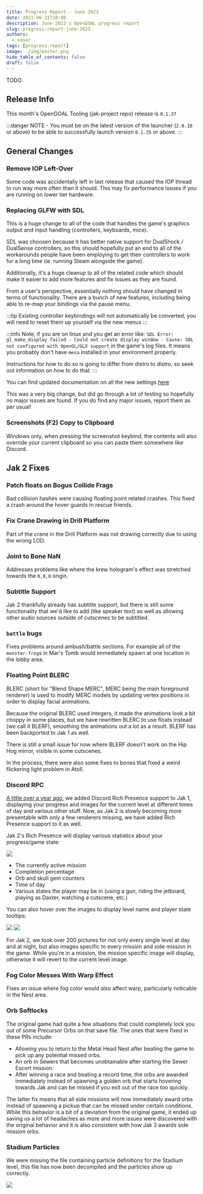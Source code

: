 ```yaml
---
title: Progress Report - June 2023
date: 2023-06-31T10:00
description: June 2023's OpenGOAL progress report
slug: progress-report-june-2023
authors:
  - vaser
tags: [progress-report]
image: ./img/poster.png
hide_table_of_contents: false
draft: false
---
```


<head>
  <meta name="twitter:card" content="summary_large_image" />
</head>

TODO

<!--truncate-->

## Release Info

This month's OpenGOAL Tooling (jak-project repo) release is `0.1.37`

<div className="row markdownMarginBottom">
  <div className="col col--6">
    <LauncherDownloadLink />
  </div>
</div>

:::danger
NOTE - You must be on the latest version of the launcher (`2.0.10` or above) to be able to successfully launch version `0.1.35` or above.
:::

## General Changes

### Remove IOP Left-Over <PRLink href="https://github.com/open-goal/jak-project/pull/2681"/>

Some code was accidentally left in last release that caused the IOP thread to run way more often than it should. This may fix performance issues if you are running on lower tier hardware.

### Replacing GLFW with SDL <PRLink href="https://github.com/open-goal/jak-project/pull/2397"/> <PRLink href="https://github.com/open-goal/jak-project/pull/2691"/> <PRLink href="https://github.com/open-goal/jak-project/pull/2694"/> <PRLink href="https://github.com/open-goal/jak-project/pull/2697"/> <PRLink href="https://github.com/open-goal/jak-project/pull/2730"/>

This is a huge change to all of the code that handles the game's graphics output and input handling (controllers, keyboards, mice).

SDL was choosen because it has better native support for DualShock / DualSense controllers, so this should hopefully put an end to all of the workarounds people have been employing to get their controllers to work for a long time (ie. running Steam alongside the game).

Additionally, it's a huge cleanup to all of the related code which should make it easier to add more features and fix issues as they are found.

From a user's perspective, essentially nothing should have changed in terms of functionality.  There are a bunch of new features, including being able to re-map your bindings via the pause menu.

:::tip
Existing controller keybindings will not automatically be converted, you will need to reset them up yourself via the new menus
:::

:::info
Note, if you are on linux and you get an error like: `SDL Error: gl_make_display failed - Could not create display window - Cause: SDL not configured with OpenGL/GLX support` in the game's log files. It means you probably don't have `mesa` installed in your environment properly.

Instructions for how to do so is going to differ from distro to distro, so seek out information on how to do that.
:::

You can find updated documentation on all the new settings [here](/docs/usage/settings/#input-options)

This was a very big change, but did go through a lot of testing so hopefully no major issues are found. If you do find any major issues, report them as per usual!

### Screenshots (F2) Copy to Clipboard <PRLink href="https://github.com/open-goal/jak-project/pull/2739"/>

Windows only, when pressing the screenshot keybind, the contents will also override your current clipboard so you can paste them somewhere like Discord.

## Jak 2 Fixes

### Patch floats on Bogus Collide Frags <PRLink href="https://github.com/open-goal/jak-project/pull/2686"/>

Bad collision hashes were causing floating point related crashes. This fixed a crash around the hover guards in rescue friends.

### Fix Crane Drawing in Drill Platform <PRLink href="https://github.com/open-goal/jak-project/pull/2692"/>

Part of the crane in the Drill Platform was not drawing correctly due to using the wrong LOD.

### Joint to Bone NaN <PRLink href="https://github.com/open-goal/jak-project/pull/2698"/>

Addresses problems like where the krew hologram's effect was stretched towards the `0,0,0` origin.

### Subtitle Support <PRLink href="https://github.com/open-goal/jak-project/pull/2672"/> <PRLink href="https://github.com/open-goal/jak-project/pull/2708"/>

Jak 2 thankfully already has subtitle support, but there is still some functionality that we'd like to add (like speaker text) as well as allowing other audio sources outside of cutscenes to be subtitled.

### `battle` bugs <PRLink href="https://github.com/open-goal/jak-project/pull/2707"/>

<!-- TODO - no screenshots for spyder envmap fix -->

Fixes problems around ambush/battle sections. For example all of the `monster-frog`s in Mar's Tomb would immediately spawn at one location in the lobby area.

### Floating Point BLERC <PRLink href="https://github.com/open-goal/jak-project/pull/2715"/>

BLERC (short for "Blend Shape MERC", MERC being the main foreground renderer) is used to modify MERC models by updating vertex positions in order to display facial animations.

Because the original BLERC used integers, it made the animations look a bit choppy in some places, but we have rewritten BLERC to use floats instead (we call it BLERF), smoothing the animations out a lot as a result. BLERF has been backported to Jak 1 as well.

There is still a small issue for now where BLERF doesn't work on the Hip Hog mirror, visible in some cutscenes.

In the process, there were also some fixes to bones that fixed a weird flickering light problem in Atoll.

### Discord RPC <PRLink href="https://github.com/open-goal/jak-project/pull/2714"/>

[A little over a year ago](https://github.com/open-goal/jak-project/pull/1137), we added Discord Rich Presence support to Jak 1, displaying your progress and images for the current level at different times of day and various other stuff. Now, as Jak 2 is slowly becoming more presentable with only a few renderers missing, we have added Rich Presence support to it as well.

Jak 2's Rich Presence will display various statistics about your progress/game state:

![](./img/discord-rpc.png)

- The currently active mission
- Completion percentage
- Orb and skull gem counters
- Time of day
- Various states the player may be in (using a gun, riding the jetboard, playing as Daxter, watching a cutscene, etc.)

You can also hover over the images to display level name and player state tooltips:

![](./img/discord-rpc-level-tooltip.png)
![](./img/discord-rpc-focus-tooltip.png)

For Jak 2, we took over 200 pictures for not only every single level at day and at night, but also images specific to every mission and side mission in the game. While you're in a mission, the mission specific image will display, otherwise it will revert to the current level image.

### Fog Color Messes With Warp Effect <PRLink href="https://github.com/open-goal/jak-project/pull/2740"/>

Fixes an issue where fog color would also affect warp, particularly noticable in the Nest area.

### Orb Softlocks <PRLink href="https://github.com/open-goal/jak-project/pull/2753"/> <PRLink href="https://github.com/open-goal/jak-project/pull/2757"/> <PRLink href="https://github.com/open-goal/jak-project/pull/2767"/> <PRLink href="https://github.com/open-goal/jak-project/pull/2781"/>

The original game had quite a few situations that could completely lock you out of some Precursor Orbs on that save file. The ones that were fixed in these PRs include:

- Allowing you to return to the Metal Head Nest after beating the game to pick up any potential missed orbs.
- An orb in Sewers that becomes unobtainable after starting the Sewer Escort mission.
- After winning a race and beating a record time, the orbs are awarded immediately instead of spawning a golden orb that starts hovering towards Jak and can be missed if you exit out of the race too quickly.

The latter fix means that all side missions will now immediately award orbs instead of spawning a pickup that can be missed under certain conditions. While this behavior is a bit of a deviation from the original game, it ended up saving us a lot of headaches as more and more issues were discovered with the original behavior and it is also consistent with how Jak 3 awards side mission orbs.

### Stadium Particles <PRLink href="https://github.com/open-goal/jak-project/pull/2783"/>

We were missing the file containing particle definitions for the Stadium level, this file has now been decompiled and the particles show up correctly.

![](img/stadium-lap-counter.png)